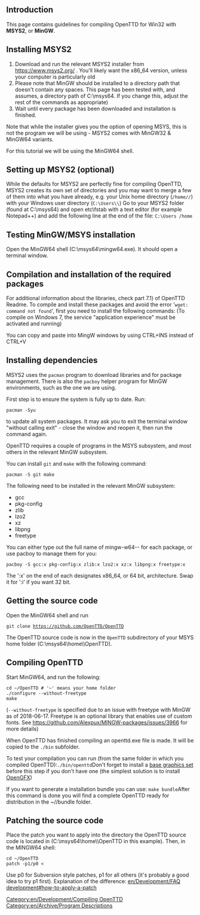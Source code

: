 {{en/-}}
== Introduction ==
This page contains guidelines for compiling OpenTTD for Win32 with '''MSYS2''', or '''MinGW'''.

== Installing MSYS2 ==
# Download and run the relevant MSYS2 installer from https://www.msys2.org/ . You'll likely want the x86_64 version, unless your computer is particularly old
# Please note that MinGW should be installed to a directory path that doesn't contain any spaces. This page has been tested with, and assumes, a directory path of C:\msys64. If you change this, adjust the rest of the commands as appropriate)
# Wait until every package has been downloaded and installation is finished.

Note that while the installer gives you the option of opening MSYS, this is not the program we will be using - MSYS2 comes with MinGW32 & MinGW64 variants.

For this tutorial we will be using the MinGW64 shell.

== Setting up MSYS2 (optional) ==
While the defaults for MSYS2 are perfectly fine for compiling OpenTTD, MSYS2 creates its own set of directories and you may want to merge a few of them into what you have already, e.g. your Unix home directory (<code>/home/<user>/</code>) with your Windows user directory (<code>C:\Users\<user>\</code>)
Go to your MSYS2 folder (found at C:\msys64) and open etc\fstab with a text editor (for example Notepad++) and add the following line at the end of the file:
<code>C:\Users    /home</code>

== Testing MinGW/MSYS installation ==
Open the MinGW64 shell (C:\msys64\mingw64.exe). It should open a terminal window.

== Compilation and installation of the required packages ==
For additional information about the libraries, check part 7.1) of OpenTTD Readme. To compile and install these packages and avoid the error '<code>wget: command not found</code>', first you need to install the following commands:
(To compile on Windows 7, the service "application experience" must be activated and running)

You can copy and paste into MingW windows by using CTRL+INS instead of CTRL+V

== Installing dependencies ==

MSYS2 uses the <code>pacman</code> program to download libraries and for package management. There is also the <code>pacboy</code> helper program for MinGW environments, such as the one we are using.

First step is to ensure the system is fully up to date. Run:

 pacman -Syu

to update all system packages. It may ask you to exit the terminal window "without calling exit" - close the window and reopen it, then run the command again.

OpenTTD requires a couple of programs in the MSYS subsystem, and most others in the relevant MinGW subsystem.

You can install <code>git</code> and <code>make</code> with the following command:

 pacman -S git make

The following need to be installed in the relevant MinGW subsystem:

* gcc
* pkg-config
* zlib
* lzo2
* xz
* libpng
* freetype

You can either type out the full name of mingw-w64-<arch>-<pkg> for each package, or use pacboy to manage them for you:

 pacboy -S gcc:x pkg-config:x zlib:x lzo2:x xz:x libpng:x freetype:x

The ':x' on the end of each designates x86_64, or 64 bit, architecture. Swap it for ':i' if you want 32 bit.

== Getting the source code ==
Open the MinGW64 shell and run

 git clone https://github.com/OpenTTD/OpenTTD

The OpenTTD source code is now in the <code>OpenTTD</code> subdirectory of your MSYS home folder (C:\msys64\home\<user>\OpenTTD).

== Compiling OpenTTD ==

Start MinGW64, and run the following:

 cd ~/OpenTTD # '~' means your home folder
 ./configure --without-freetype
 make

(<code>--without-freetype</code> is specified due to an issue with freetype with MinGW as of 2018-06-17. Freetype is an optional library that enables use of custom fonts. See https://github.com/Alexpux/MINGW-packages/issues/3966 for more details)

When OpenTTD has finished compiling an openttd.exe file is made. It will be copied to the <code>./bin</code> subfolder.

To test your compilation you can run (from the same folder in which you compiled OpenTTD):<code>./bin/openttd</code>Don't forget to install a [http://wiki.openttd.org/Base_graphics base graphics set] before this step if you don't have one (the simplest solution is to install [http://wiki.openttd.org/Opengfx#Installing_OpenGFX_Manually OpenGFX])

If you want to generate a installation bundle you can use: <code>make bundle</code>After this command is done you will find a complete OpenTTD ready for distribution in the ~/<path_to_source>/bundle folder.

==Patching the source code==
Place the patch you want to apply into the directory the OpenTTD source code is located in (C:\msys64\home\<your Windows user name>\OpenTTD in this example). Then, in the MINGW64 shell:

 cd ~/OpenTTD
 patch -p1/p0 < <patch name>

Use p0 for Subversion style patches, p1 for all others (it's probably a good idea to try p1 first). Explanation of the difference: [[en/Development/FAQ development#how-to-apply-a-patch]]


[[Category:en/Development/Compiling OpenTTD]]
[[Category:en/Archive/Program Descriptions]]